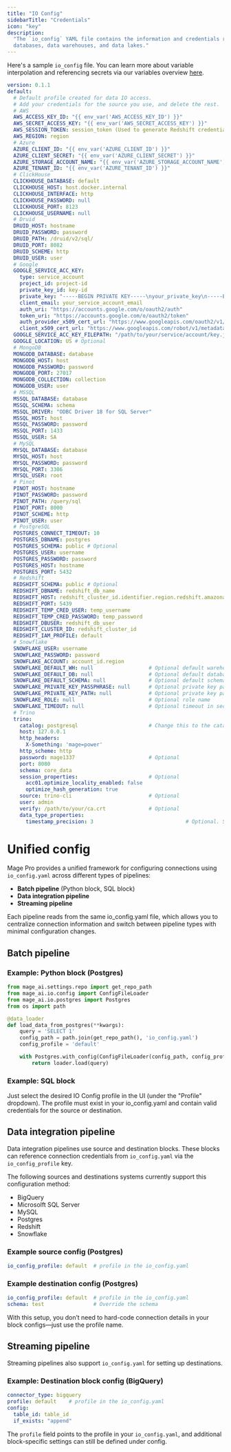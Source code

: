 ```yaml
---
title: "IO Config"
sidebarTitle: "Credentials"
icon: "key"
description:
  "The `io_config` YAML file contains the information and credentials required to access
  databases, data warehouses, and data lakes."
---
```


Here's a sample `io_config` file. You can learn more about variable interpolation and referencing secrets via our variables overview [here](/development/variables/overview).

```yaml
version: 0.1.1
default:
  # Default profile created for data IO access.
  # Add your credentials for the source you use, and delete the rest.
  # AWS
  AWS_ACCESS_KEY_ID: "{{ env_var('AWS_ACCESS_KEY_ID') }}"
  AWS_SECRET_ACCESS_KEY: "{{ env_var('AWS_SECRET_ACCESS_KEY') }}"
  AWS_SESSION_TOKEN: session_token (Used to generate Redshift credentials)
  AWS_REGION: region
  # Azure
  AZURE_CLIENT_ID: "{{ env_var('AZURE_CLIENT_ID') }}"
  AZURE_CLIENT_SECRET: "{{ env_var('AZURE_CLIENT_SECRET') }}"
  AZURE_STORAGE_ACCOUNT_NAME: "{{ env_var('AZURE_STORAGE_ACCOUNT_NAME') }}"
  AZURE_TENANT_ID: "{{ env_var('AZURE_TENANT_ID') }}"
  # ClickHouse
  CLICKHOUSE_DATABASE: default
  CLICKHOUSE_HOST: host.docker.internal
  CLICKHOUSE_INTERFACE: http
  CLICKHOUSE_PASSWORD: null
  CLICKHOUSE_PORT: 8123
  CLICKHOUSE_USERNAME: null
  # Druid
  DRUID_HOST: hostname
  DRUID_PASSWORD: password
  DRUID_PATH: /druid/v2/sql/
  DRUID_PORT: 8082
  DRUID_SCHEME: http
  DRUID_USER: user
  # Google
  GOOGLE_SERVICE_ACC_KEY:
    type: service_account
    project_id: project-id
    private_key_id: key-id
    private_key: "-----BEGIN PRIVATE KEY-----\nyour_private_key\n-----END_PRIVATE_KEY"
    client_email: your_service_account_email
    auth_uri: "https://accounts.google.com/o/oauth2/auth"
    token_uri: "https://accounts.google.com/o/oauth2/token"
    auth_provider_x509_cert_url: "https://www.googleapis.com/oauth2/v1/certs"
    client_x509_cert_url: "https://www.googleapis.com/robot/v1/metadata/x509/your_service_account_email"
  GOOGLE_SERVICE_ACC_KEY_FILEPATH: "/path/to/your/service/account/key.json"
  GOOGLE_LOCATION: US # Optional
  # MongoDB
  MONGODB_DATABASE: database
  MONGODB_HOST: host
  MONGODB_PASSWORD: password
  MONGODB_PORT: 27017
  MONGODB_COLLECTION: collection
  MONGODB_USER: user
  # MSSQL
  MSSQL_DATABASE: database
  MSSQL_SCHEMA: schema
  MSSQL_DRIVER: "ODBC Driver 18 for SQL Server"
  MSSQL_HOST: host
  MSSQL_PASSWORD: password
  MSSQL_PORT: 1433
  MSSQL_USER: SA
  # MySQL
  MYSQL_DATABASE: database
  MYSQL_HOST: host
  MYSQL_PASSWORD: password
  MYSQL_PORT: 3306
  MYSQL_USER: root
  # Pinot
  PINOT_HOST: hostname
  PINOT_PASSWORD: password
  PINOT_PATH: /query/sql
  PINOT_PORT: 8000
  PINOT_SCHEME: http
  PINOT_USER: user
  # PostgreSQL
  POSTGRES_CONNECT_TIMEOUT: 10
  POSTGRES_DBNAME: postgres
  POSTGRES_SCHEMA: public # Optional
  POSTGRES_USER: username
  POSTGRES_PASSWORD: password
  POSTGRES_HOST: hostname
  POSTGRES_PORT: 5432
  # Redshift
  REDSHIFT_SCHEMA: public # Optional
  REDSHIFT_DBNAME: redshift_db_name
  REDSHIFT_HOST: redshift_cluster_id.identifier.region.redshift.amazonaws.com
  REDSHIFT_PORT: 5439
  REDSHIFT_TEMP_CRED_USER: temp_username
  REDSHIFT_TEMP_CRED_PASSWORD: temp_password
  REDSHIFT_DBUSER: redshift_db_user
  REDSHIFT_CLUSTER_ID: redshift_cluster_id
  REDSHIFT_IAM_PROFILE: default
  # Snowflake
  SNOWFLAKE_USER: username
  SNOWFLAKE_PASSWORD: password
  SNOWFLAKE_ACCOUNT: account_id.region
  SNOWFLAKE_DEFAULT_WH: null                  # Optional default warehouse
  SNOWFLAKE_DEFAULT_DB: null                  # Optional default database
  SNOWFLAKE_DEFAULT_SCHEMA: null              # Optional default schema
  SNOWFLAKE_PRIVATE_KEY_PASSPHRASE: null      # Optional private key passphrase
  SNOWFLAKE_PRIVATE_KEY_PATH: null            # Optional private key path
  SNOWFLAKE_ROLE: null                        # Optional role name
  SNOWFLAKE_TIMEOUT: null                     # Optional timeout in seconds
  # Trino
  trino:
    catalog: postgresql                       # Change this to the catalog of your choice
    host: 127.0.0.1
    http_headers:
      X-Something: 'mage=power'
    http_scheme: http
    password: mage1337                        # Optional
    port: 8080
    schema: core_data
    session_properties:                       # Optional
      acc01.optimize_locality_enabled: false
      optimize_hash_generation: true
    source: trino-cli                         # Optional
    user: admin
    verify: /path/to/your/ca.crt              # Optional
    data_type_properties:
      timestamp_precision: 3                              # Optional. Set TIMESTAMP(n) precision
```

# Unified config

<ProOnly source="io_config" />

Mage Pro provides a unified framework for configuring connections using `io_config.yaml` across different types of pipelines:
* **Batch pipeline** (Python block, SQL block)
* **Data integration pipeline**
* **Streaming pipeline**

Each pipeline reads from the same io_config.yaml file, which allows you to centralize connection information and switch between pipeline types with minimal configuration changes.


## Batch pipeline

### Example: Python block (Postgres)

```python
from mage_ai.settings.repo import get_repo_path
from mage_ai.io.config import ConfigFileLoader
from mage_ai.io.postgres import Postgres
from os import path

@data_loader
def load_data_from_postgres(**kwargs):
    query = 'SELECT 1'
    config_path = path.join(get_repo_path(), 'io_config.yaml')
    config_profile = 'default'

    with Postgres.with_config(ConfigFileLoader(config_path, config_profile)) as loader:
        return loader.load(query)
```

### Example: SQL block

Just select the desired IO Config profile in the UI (under the "Profile" dropdown).
The profile must exist in your io_config.yaml and contain valid credentials for the source or destination.


## Data integration pipeline

Data integration pipelines use source and destination blocks.
These blocks can reference connection credentials from `io_config.yaml` via the `io_config_profile` key.

The following sources and destinations systems currently support this configuration method:
* BigQuery
* Microsolft SQL Server
* MySQL
* Postgres
* Redshift
* Snowflake

### Example source config (Postgres)

```yaml
io_config_profile: default  # profile in the io_config.yaml
```

### Example destination config (Postgres)

```yaml
io_config_profile: default  # profile in the io_config.yaml
schema: test                # Override the schema
```

With this setup, you don’t need to hard-code connection details in your block configs—just use the profile name.


## Streaming pipeline

Streaming pipelines also support `io_config.yaml` for setting up destinations.

### Example: Destination block config (BigQuery)

```yaml
connector_type: bigquery
profile: default    # profile in the io_config.yaml
config:
  table_id: table_id
  if_exists: "append"
```

The `profile` field points to the profile in your `io_config.yaml`, and additional block-specific settings can still be defined under config.
